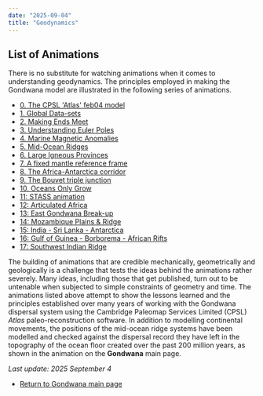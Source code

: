 ```yaml
---
date: "2025-09-04"
title: "Geodynamics"
---
```

## List of Animations

There is no substitute for watching animations when it comes to understanding geodynamics. The principles employed in making the Gondwana model are illustrated in the following series of animations. 

* [0. The CPSL 'Atlas' feb04 model](../feb04)
* [1. Global Data-sets](../starting-data)
* [2. Making Ends Meet](../making-ends-meet)
* [3. Understanding Euler Poles](../euler-poles)
* [4. Marine Magnetic Anomalies](../mar-mag-anom)
* [5. Mid-Ocean Ridges](../mid-ocean-ridges)
* [6. Large Igneous Provinces](../large-igneous-provinces)
* [7. A fixed mantle reference frame](../fixed-is-fixed)
* [8. The Africa-Antarctica corridor](../africa-antarctica)
* [9. The Bouvet triple junction](../aac-anim-1)
* [10. Oceans Only Grow](../oceansonlygrow)
* [11: STASS animation](../east-versus-west)
* [12: Articulated Africa](../articulated-africa)
* [13: East Gondwana Break-up](../ego-aac-plates)
* [14: Mozambique Plains & Ridge](../moz-plains)
* [15: India - Sri Lanka - Antarctica](../sri-lanka-2)
* [16: Gulf of Guinea - Borborema - African Rifts](../guinea-1)
* [17: Southwest Indian Ridge](../swir-3)

The building of animations that are credible mechanically, geometrically and geologically is a challenge that tests the ideas behind the animations rather severely. Many ideas, including those that get published, turn out to be untenable when subjected to simple constraints of geometry and time. The animations listed above attempt to show the lessons learned and the principles established over many years of working with the Gondwana dispersal system using the Cambridge Paleomap Services Limited (CPSL) *Atlas* paleo-reconstruction software. In addition to modelling continental movements, the positions of the mid-ocean ridge systems have been modelled and checked against the dispersal record they have left in the topography of the ocean floor created over the past 200 million years, as shown in the animation on the **Gondwana** main page.

*Last update: 2025 September 4*

* [Return to Gondwana main page](../../gondwana)

